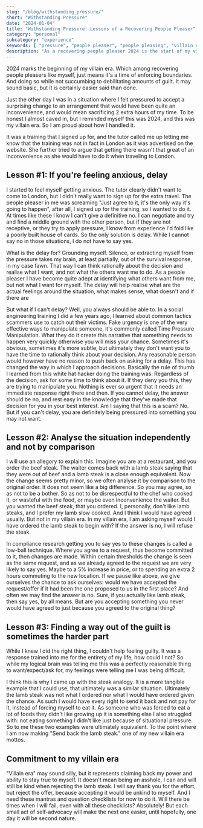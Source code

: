 ```yaml
---
slug: "/blog/withstanding_pressure/"
short: "Withstanding Pressure"
date: "2024-01-04"
title: "Withstanding Pressure: Lessons of a Recovering People Pleaser"
category: "personal"
subcategory: "experience"
keywords: [ "pressure", "people pleaser", "people pleasing", "villain era", "recovering people pleaser", "setting boundaries", "assertiveness", "people pleasing recovery", "negotiating", "negotiation", "saying no", "self-advocacy", "handle surprises", "handle pressure"]
description: "As a recovering people pleaser 2024 is the start of my villain era. Here are some mantras and techniques I vow to start and continue using in order to enable myself to withstand pressure and set boundaries."
---
```


2024 marks the beginning of my villain era. Which among recovering people pleasers like myself, just means it's a time of enforcing boundaries. And doing so while not succumbing to debilitating amounts of guilt. It may sound basic, but it is certainly easier said than done. 

Just the other day I was in a situation where I felt pressured to accept a surprising change to an arrangement that would have been quite an inconvenience, and would mean sacrificing 2 extra hours of my time. To be honest I almost caved in, but I reminded myself this was 2024, and this was my villain era. So I am proud about how I handled it. 

It was a training that I signed up for, and the tutor called me up letting me know that the training was not in fact in London as it was advertised on the website. She further tried to argue that getting there wasn't that great of an inconvenience as she would have to do it when traveling to London. 

## Lesson #1: If you're feeling anxious, delay
I started to feel myself getting anxious. The tutor clearly didn't want to come to London, but I didn't really want to sign up for the extra travel. The people pleaser in me was screaming "Just agree to it, it's the only way it's going to happen", after all, I signed up for the training, so I wanted to do it. At times like these I know I can't give a definitive no. I can negotiate and try and find a middle ground with the other person, but if they are not receptive, or they try to apply pressure, I know from experience I'd fold like a poorly built house of cards. So the only solution is delay. While I cannot say no in those situations, I do not have to say yes.

What is the delay for? Grounding myself. Silence, or extracting myself from the pressure takes my brain, at least partially, out of the survival response, in my case fawn. That way I can think rationally about the decision and realise what I want, and not what the others want me to do. As a people pleaser I have become quite adept at identifying what others want from me, but not what I want for myself. The delay will help realise what are the actual feelings around the situation, what makes sense, what doesn't and if there are 

But what if I can't delay? Well, you always should be able to. In a social engineering training I did a few years ago, I learned about common tactics scammers use to catch out their victims. Fake urgency is one of the very effective ways to manipulate someone, it's commonly called Time Pressure Manipulation. What they do it create this narrative that something needs to happen very quickly otherwise you will miss your chance. Sometimes it's obvious, sometimes it's more subtle, but ultimately they don't want you to have the time to rationally think about your decision. Any reasonable person would however have no reason to push back on asking for a delay. This has changed the way in which I approach decisions. Basically the rule of thumb I learned from this white hat hacker doing the training was: Regardless of the decision, ask for some time to think about it. If they deny you this, they are trying to manipulate you. Nothing is ever so urgent that it needs an immediate response right there and then. If you cannot delay, the answer should be no, and rest easy in the knowledge that they've made that decision for you in your best interest. Am I saying that this is a scam? No. But if you can't delay, you are definitely being pressured into something you may not want.

## Lesson #2: Analyse the situation independently and not by comparison

I will use an allegory to explain this. Imagine you are at a restaurant, and you order the beef steak. The waiter comes back with a lamb steak saying that they were out of beef and a lamb steak is a close enough equivalent. Now the change seems pretty minor, so we often analyse it by comparison to the original order. It does not seem like a big difference. So you may agree, so as not to be a bother. So as not to be disrespectful to the chef who cooked it, or wasteful with the food, or maybe even inconvenience the waiter. But you wanted the beef steak, that you ordered. I, personally, don't like lamb steaks, and I prefer my lamb slow cooked. And I think I would have agreed usually. But not in my villain era. In my villain era, I am asking myself would I have ordered the lamb steak to begin with? If the answer is no, I will refuse the steak. 

In compliance research getting you to say yes to these changes is called a low-ball technique. Where you agree to a request, thus become committed to it, then changes are made. Within certain thresholds the change is seen as the same request, and as we already agreed to the request we are very likely to say yes. Maybe to a 5% increase in price, or to spending an extra 2 hours commuting to the new location. If we pause like above, we give ourselves the chance to ask ourselves: would we have accepted the request/offer if it had been the one proposed to us in the first place? And often we may find the answer is no. Sure, if you actually like lamb steak, then say yes, by all means. But are you accepting something you never would have agreed to just because you agreed to the original thing?

## Lesson #3: Finding a way out of the guilt is sometimes the harder part
While I knew I did the right thing, I couldn't help feeling guilty. It was a response trained into me for the entirety of my life, how could I not? So while my logical brain was telling me this was a perfectly reasonable thing to want/expect/ask for, my feelings were telling me I was being difficult. 

I think this is why I came up with the steak analogy. It is a more tangible example that I could use, that ultimately was a similar situation. Ultimately the lamb steak was not what I ordered nor what I would have ordered given the chance. As such I would have every right to send it back and not pay for it, instead of forcing myself to eat it. As someone who was forced to eat a lot of foods they didn't like growing up it is something else I also struggled with: not eating something I didn't like just because of situational pressure. So to me these two examples were ultimately equivalent. To the point where I am now making "Send back the lamb steak." one of my new villain era mottos. 

## Commitment to my villain era
"Villain era" may sound silly, but it represents claiming back my power and ability to stay true to myself. It doesn't mean being an asshole, I can and will still be kind when rejecting the lamb steak. I will say thank you for the effort, but reject the offer, because accepting it would be unkind to myself. And I need these mantras and question checklists for now to do it. Will there be times when I will fail, even with all these checklists? Absolutely! But each small act of self-advocacy will make the next one easier, until hopefully, one day it will be second nature.